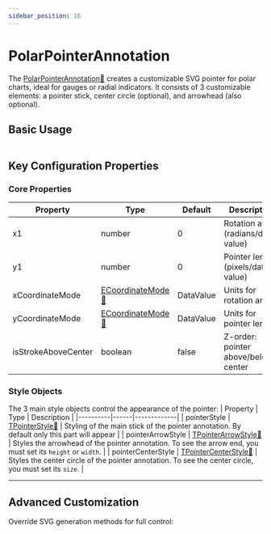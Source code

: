 ```yaml
---
sidebar_position: 16
---
```


# PolarPointerAnnotation


The [PolarPointerAnnotation:blue_book:](https://www.scichart.com/documentation/js/v4/typedoc/classes/polarpointerannotation.html) creates a customizable SVG pointer for polar charts, ideal for gauges or radial indicators. It consists of 3 customizable elements: a pointer stick, center circle (optional), and arrowhead (also optional).

## Basic Usage
```ts showLineNumbers file=./Basic/demo.js start=region_A_start end=region_A_end
```



<ChartPreviewWrapper jsContent={BasicPointerAnnotation} />

## Key Configuration Properties

### Core Properties
| Property | Type | Default | Description |
|----------|------|---------|-------------|
| x1 | number | 0 | Rotation angle (radians/data-value) |
| y1 | number | 0 | Pointer length (pixels/data-value) |
| xCoordinateMode | [ECoordinateMode:blue_book:](https://www.scichart.com/documentation/js/v4/typedoc/index.html#ecoordinatemode) | DataValue | Units for rotation angle |
| yCoordinateMode | [ECoordinateMode:blue_book:](https://www.scichart.com/documentation/js/v4/typedoc/index.html#ecoordinatemode) | DataValue | Units for pointer length |
| isStrokeAboveCenter | boolean | false | Z-order: pointer above/below center |

### Style Objects

The 3 main style objects control the appearance of the pointer: 
| Property | Type | Description |
|----------|------|-------------|
| pointerStyle | [TPointerStyle:blue_book:](https://www.scichart.com/documentation/js/v4/typedoc/index.html#tpointerstyle) | Styling of the main stick of the pointer annotation. By default only this part will appear |
| pointerArrowStyle | [TPointerArrowStyle:blue_book:](https://www.scichart.com/documentation/js/v4/typedoc/index.html#tpointerarrowstyle) | Styles the arrowhead of the pointer annotation. To see the arrow end, you must set its `height` or `width`. |
| pointerCenterStyle | [TPointerCenterStyle:blue_book:](https://www.scichart.com/documentation/js/v4/typedoc/index.html#tpointercenterstyle) | Styles the center circle of the pointer annotation. To see the center circle, you must set its `size`. |

--- 

## Advanced Customization
Override SVG generation methods for full control:

```ts showLineNumbers file=./Custom/demo.js start=region_A_start end=region_A_end
```



<ChartPreviewWrapper jsContent={CustomPointerAnnotation} />

